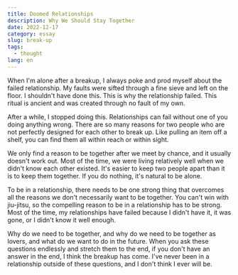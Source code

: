 ```yaml
---
title: Doomed Relationships
description: Why We Should Stay Together
date: 2022-12-17
category: essay
slug: break-up
tags:
  - thought
lang: en
---
```


When I'm alone after a breakup, I always poke and prod myself about the failed relationship. My faults were sifted through a fine sieve and left on the floor. I shouldn't have done this. This is why the relationship failed.
This ritual is ancient and was created through no fault of my own.

After a while, I stopped doing this. Relationships can fail without one of you doing anything wrong. There are so many reasons for two people who are not perfectly designed for each other to break up. Like pulling an item off a shelf, you can find them all within reach or within sight.

We only find a reason to be together after we meet by chance, and it usually doesn't work out. Most of the time, we were living relatively well when we didn't know each other existed.
It's easier to keep two people apart than it is to keep them together. If you do nothing, it's natural to be alone.

To be in a relationship, there needs to be one strong thing that overcomes all the reasons we don't necessarily want to be together.
You can't win with jiu-jitsu, so the compelling reason to be in a relationship has to be strong. Most of the time, my relationships have failed because I didn't have it, it was gone, or I didn't know it well enough.

Why do we need to be together, and why do we need to be together as lovers, and what do we want to do in the future.
When you ask these questions endlessly and stretch them to the end, if you don't have an answer in the end, I think the breakup has come. I've never been in a relationship outside of these questions, and I don't think I ever will be.
